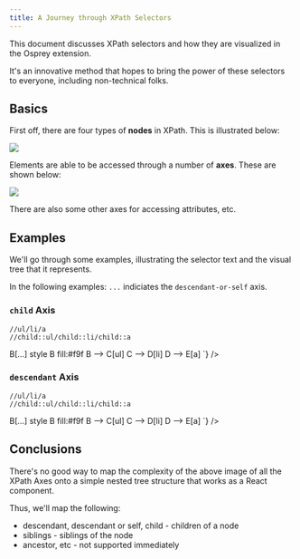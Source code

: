 ```yaml
---
title: A Journey through XPath Selectors
---
```


This document discusses XPath selectors and how they are visualized in the Osprey extension.

It's an innovative method that hopes to bring the power of these selectors to everyone, including non-technical folks.

## Basics

First off, there are four types of **nodes** in XPath. This is illustrated below:

<img src="/img/tree.png" />

Elements are able to be accessed through a number of **axes**. These are shown below:

<img src="/img/xpath-axes.jpg" />

There are also some other axes for accessing attributes, etc.

## Examples

We'll go through some examples, illustrating the selector text and the visual tree that it represents.

In the following examples: `...` indiciates the `descendant-or-self` axis.

### `child` Axis

```
//ul/li/a
//child::ul/child::li/child::a
```


<div style={{ textAlign: "center" }}>
  <Mermaid
    chart={`
graph TB
A[Root] --> B[...]
style B fill:#f9f
B --> C[ul]
C --> D[li]
D --> E[a]
`}
  />
</div>

### `descendant` Axis

```
//ul/li/a
//child::ul/child::li/child::a
```

<div style={{ textAlign: "center" }}>
  <Mermaid
    chart={`
graph TB
A[Root] --> B[...]
style B fill:#f9f
B --> C[ul]
C --> D[li]
D --> E[a]
`}
  />
</div>

## Conclusions

There's no good way to map the complexity of the above image of all the XPath Axes onto a simple nested tree structure that works as a React component.

Thus, we'll map the following:

- descendant, descendant or self, child - children of a node
- siblings - siblings of the node
- ancestor, etc - not supported immediately
